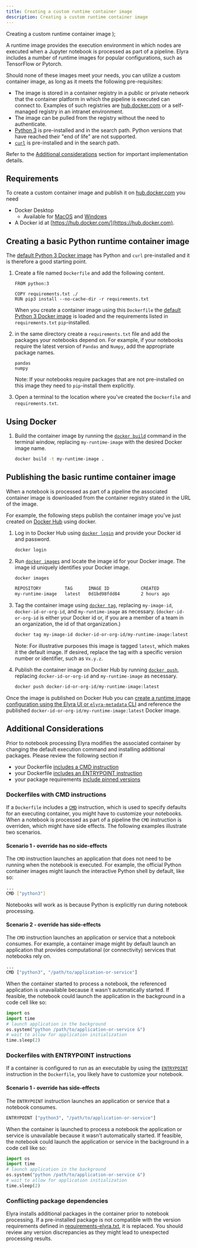 ```yaml
---
title: Creating a custom runtime container image
description: Creating a custom runtime container image
---
```


  <span>
    Creating a custom runtime container image
  </span>
);

<PageDescription>

A runtime image provides the execution environment in which nodes are executed when a Jupyter notebook is processed as part of a pipeline. Elyra includes a number of runtime images for popular configurations, such as TensorFlow or Pytorch.


</PageDescription>



Should none of these images meet your needs, you can utilize a custom container image, as long as it meets the following pre-requisites:

- The image is stored in a container registry in a public or private network that the container platform in which the pipeline is executed can connect to. Examples of such registries are [hub.docker.com](https://hub.docker.com) or a self-managed registry in an intranet environment.
- The image can be pulled from the registry without the need to authenticate. 
- [Python 3](https://www.python.org/) is pre-installed and in the search path. Python versions that have reached their "end of life" are not supported.
- [`curl`](https://curl.haxx.se/) is pre-installed and in the search path.

Refer to the [Additional considerations](#additional-considerations) section for important implementation details.

## Requirements

To create a custom container image and publish it on [hub.docker.com](https://hub.docker.com) you need

- Docker Desktop
    - Available for [MacOS](https://hub.docker.com/editions/community/docker-ce-desktop-mac) and 
                    [Windows](https://hub.docker.com/editions/community/docker-ce-desktop-windows)
- A Docker id at [https://hub.docker.com/](https://hub.docker.com).

## Creating a basic Python runtime container image

The [default Python 3 Docker image](https://hub.docker.com/_/python) has Python and `curl` pre-installed and it is therefore a good starting point.

1. Create a file named `Dockerfile` and add the following content.

   ```
   FROM python:3

   COPY requirements.txt ./
   RUN pip3 install --no-cache-dir -r requirements.txt
   ```

   When you create a container image using this `Dockerfile` the [default Python 3 Docker image](https://hub.docker.com/_/python) is loaded and the requirements listed in `requirements.txt` `pip`-installed.

1. in the same directory create a `requirements.txt` file and add the packages your notebooks depend on. For example, if your notebooks require the latest version of `Pandas` and `Numpy`,  add the appropriate package names.

   ```
   pandas
   numpy
   ```

   Note: If your notebooks require packages that are not pre-installed on this image they need to `pip`-install them explicitly.

1. Open a terminal to the location where you've created the `Dockerfile` and `requirements.txt`.

## Using Docker

1. Build the container image by running the [`docker build`](https://docs.docker.com/engine/reference/commandline/build/) command in the terminal window, replacing `my-runtime-image` with the desired Docker image name.

   ```bash
   docker build -t my-runtime-image .
   ```

## Publishing the basic runtime container image

When a notebook is processed as part of a pipeline the associated container image is downloaded from the container registry stated in the URL of the image.

For example, the following steps publish the container image you've just created on [Docker Hub](https://hub.docker.com) using docker.

1. Log in to Docker Hub using [`docker login`](https://docs.docker.com/engine/reference/commandline/login/) and provide your Docker id and password.

   ```bash
   docker login
   ```

1. Run [`docker images`](https://docs.docker.com/engine/reference/commandline/images/) and locate the image id for your Docker image. The image id uniquely identifies your Docker image.

    ```bash
    docker images

    REPOSITORY         TAG      IMAGE ID            CREATED             SIZE 
    my-runtime-image   latest   0d1bd98fdd84        2 hours ago         887MB
    ```

1. Tag the container image using [`docker tag`](https://docs.docker.com/engine/reference/commandline/tag/), replacing `my-image-id`, `docker-id-or-org-id`, and `my-runtime-image` as necessary. (`docker-id-or-org-id` is either your Docker id or, if you are a member of a team in an organization, the id of that organization.)

   ```bash
   docker tag my-image-id docker-id-or-org-id/my-runtime-image:latest
   ```

   Note: For illustrative purposes this image is tagged `latest`, which makes it the default image. If desired, replace the tag with a specific version number or identifier, such as `Vx.y.z`.

1. Publish the container image on Docker Hub by running [`docker push`](https://docs.docker.com/engine/reference/commandline/push/), replacing `docker-id-or-org-id` and `my-runtime-image` as necessary.

    ```bash
    docker push docker-id-or-org-id/my-runtime-image:latest
    ```

Once the image is published on Docker Hub you can [create a runtime image configuration using the Elyra UI or `elyra-metadata` CLI](/user_guide/runtime-image-conf.md) and reference the published `docker-id-or-org-id/my-runtime-image:latest` Docker image.

## Additional Considerations

Prior to notebook processing Elyra modifies the associated container by changing the default execution command and installing additional packages.
Please review the following section if

- your Dockerfile [includes a CMD instruction](#dockerfiles-with-cmd-instructions)
- your Dockerfile [includes an ENTRYPOINT instruction](#dockerfiles-with-entrypoint-instructions)
- your package requirements [include pinned versions](#conflicting-package-dependencies)

### Dockerfiles with CMD instructions

If a `Dockerfile` includes a [`CMD`](https://docs.docker.com/engine/reference/builder/#cmd) instruction, which is used to specify defaults for an executing container, you might have to customize your notebooks. When a notebook is processed as part of a pipeline the `CMD` instruction is overriden, which might have side effects. The following examples illustrate two scenarios.

#### Scenario 1 - override has no side-effects

The `CMD` instruction launches an application that does not need to be running when the notebook is executed. For example, the official Python container images might launch the interactive Python shell by default, like so:

```bash
...
CMD ["python3"]
```

Notebooks will work as is because Python is explicitly run during notebook processing.

#### Scenario 2 - override has side-effects

The `CMD` instruction launches an application or service that a notebook consumes. For example, a container image might by default launch an application that provides computational (or connectivity) services that notebooks rely on.

```bash
...
CMD ["python3", "/path/to/application-or-service"]
```

When the container started to process a notebook, the referenced application is unavailable because it wasn't automatically started. If feasible, the notebook could launch the application in the background in a code cell like so:

```python
import os
import time
# launch application in the background
os.system("python /path/to/application-or-service &")
# wait to allow for application initialization
time.sleep(2)
```

### Dockerfiles with ENTRYPOINT instructions

If a container is configured to run as an executable by using the  [`ENTRYPOINT`]( https://docs.docker.com/engine/reference/builder/#entrypoint) instruction in the `Dockerfile`, you likely have to customize your notebook. 

#### Scenario 1 - override has side-effects

The `ENTRYPOINT` instruction launches an application or service that a notebook consumes.

```bash
ENTRYPOINT ["python3", "/path/to/application-or-service"]
```

When the container is launched to process a notebook the application or service is unavailable because it wasn't automatically started. If feasible, the notebook could launch the application or service in the background in a code cell like so:

```python
import os
import time
# launch application in the background
os.system("python /path/to/application-or-service &")
# wait to allow for application initialization
time.sleep(2)
```

### Conflicting package dependencies

Elyra installs additional packages in the container prior to notebook processing. If a pre-installed package is not compatible with the version requirements defined in [requirements-elyra.txt](https://github.com/elyra-ai/elyra/blob/master/etc/generic/requirements-elyra.txt), it is replaced. You should review any version discrepancies as they might lead to unexpected processing results.
